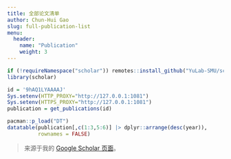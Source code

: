 ```yaml
---
title: 全部论文清单
author: Chun-Hui Gao
slug: full-publication-list
menu:
  header:
    name: "Publication"
    weight: 3
---
```



```r
if (!requireNamespace("scholar")) remotes::install_github("YuLab-SMU/scholar", quiet = TRUE)
library(scholar)

id = '9hAQ1LYAAAAJ'
Sys.setenv(HTTP_PROXY="http://127.0.0.1:1081")
Sys.setenv(HTTPS_PROXY="http://127.0.0.1:1081")
publication = get_publications(id)

pacman::p_load("DT")
datatable(publication[,c(1:3,5:6)] |> dplyr::arrange(desc(year)),
          rownames = FALSE)
```


> 来源于我的 [Google Scholar 页面](https://scholar.google.com/citations?user=9hAQ1LYAAAAJ)。